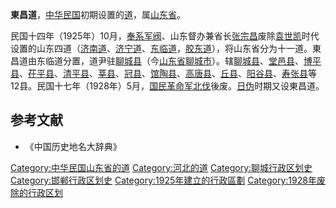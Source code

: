 '''東昌道'''，[[中华民国|中华民国]]初期设置的[[道_(行政区划)|道]]，属[[山东省_(中华民国)|山东省]]。

民国十四年（1925年）10月，[[奉系军阀|奉系军阀]]、山东督办兼省长[[张宗昌|张宗昌]]废除[[袁世凯|袁世凯]]时代设置的山东四道（[[济南道|济南道]]、[[济宁道|济宁道]]、[[东临道|东临道]]，[[胶东道|胶东道]]），将山东省分为十一道。東昌道由东临道分置，道尹驻[[聊城县|聊城县]]（今[[山东省|山东省]][[聊城市|聊城市]]）。辖[[聊城县|聊城县]]、[[堂邑县|堂邑县]]、[[博平县|博平县]]、[[茌平县|茌平县]]、[[清平县|清平县]]、[[莘县|莘县]]、[[冠县|冠县]]、[[馆陶县|馆陶县]]、[[高唐县|高唐县]]、[[丘县|丘县]]、[[阳谷县|阳谷县]]、[[寿张县|寿张县]]等12县。民国十七年（1928年）5月，[[国民革命军北伐|国民革命军北伐]]後废。[[华北政务委员会|日伪]]时期又设東昌道。

==参考文献==
* 《中国历史地名大辞典》

[[Category:中华民国山东省的道|Category:中华民国山东省的道]]
[[Category:河北的道|Category:河北的道]]
[[Category:聊城行政区划史|Category:聊城行政区划史]]
[[Category:邯郸行政区划史|Category:邯郸行政区划史]]
[[Category:1925年建立的行政區劃|Category:1925年建立的行政區劃]]
[[Category:1928年废除的行政区划|Category:1928年废除的行政区划]]